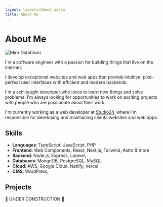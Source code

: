---
layout: layouts/About.astro
title: About Me
---

# About Me

![Miro Ostafinski](/images/photo.jpg)

I'm a software engineer with a passion for building things that live on the internet.

I develop exceptional websites and web apps that provide intuitive, pixel-perfect user interfaces with efficient and modern backends.

I'm a self-taught developer who loves to learn new things and solve problems. I'm always looking for opportunities to work on exciting projects with people who are passionate about their work.

I'm currently working as a web developer at [Studio24](https://studio24.net), where I'm responsible for developing and maintaining clients websites and web apps.

## Skills

- **Languages**: TypeScript, JavaScript, PHP
- **Frontend**: Web Components, React, Next.js, Tailwind, Astro & more
- **Backend**: Node.js, Express, Laravel,
- **Databases**: MongoDB, PostgreSQL, MySQL
- **Cloud**: AWS, Google Cloud, Netlify, Vercel
- **CMS**: WordPress,


## Projects

<div class="grid gap-6 sm:grid-cols-2">
    🚧 UNDER CONSTRUCTION 🚧
</div>
